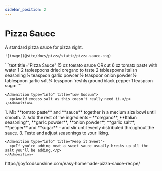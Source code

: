 ---
sidebar_position: 2
---


# Pizza Sauce

<Tabs>
  <TabItem value="photos" label="Photos" default>
    A standard pizza sauce for pizza night.
    
    ![image](@site/docs/pizza/static/pizza-sauce.png)
  </TabItem>

  <TabItem value="ingredients" label="Ingredients">
    ```text title="Pizza Sauce"
    15 oz tomato sauce
    OR cut 6 oz tomato paste with water
    1-2 tablespoons dried oregano to taste
    2 tablespoons Italian seasoning
    ½ teaspoon garlic powder
    ½ teaspoon onion powder
    ½ tablespoon garlic salt
    ¼ teaspoon freshly ground black pepper
    1 teaspoon sugar
    ```

    <Admonition type="info" title="Low Sodium">
      <p>Avoid excess salt as this doesn't really need it.</p>
    </Admonition>
  </TabItem>

  <TabItem value="instructions" label="Instructions">
    1. Mix **tomato paste** and **sauce** together in a medium size bowl until smooth.
    2. Add the rest of the ingredients – **oregano**, **Italian seasoning**, **garlic powder**, **onion powder**, **garlic salt**, **pepper** and **sugar** – and stir until evenly distributed throughout the sauce.
    3. Taste and adjust seasonings to your liking.
    
    <Admonition type="info" title="Keep it Sweet">
      <p>If you're adding meat a sweet sauce usually breaks up all the salt you'll be adding.</p>
    </Admonition>
  </TabItem>

  <TabItem value="references" label="References">
    https://joyfoodsunshine.com/easy-homemade-pizza-sauce-recipe/
  </TabItem>
</Tabs>
